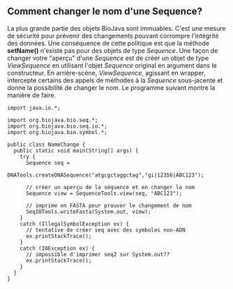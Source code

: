 == Comment changer le nom d'une Sequence? ==

La plus grande partie des objets BioJava sont immuables. C'est une mesure de sécurité pour prévenir des changements pouvant corrompre l'intégrité des données. Une conséquence de cette politique est que la méthode '''setName()''' n'existe pas pour des objets de type ''Sequence''. Une façon de changer votre "aperçu" d'une ''Sequence'' est de créer un objet de type ''ViewSequence'' en utilisant l'objet ''Sequence'' original en argument dans le constructeur. En arrière-scène, ''ViewSequence'', agissant en wrapper, intercepte certains des appels de méthodes à la ''Sequence'' sous-jacente et donne la possibilité de changer le nom. Le programme suivant montre la manière de faire.

<pre>
import java.io.*;

import org.biojava.bio.seq.*;
import org.biojava.bio.seq.io.*;
import org.biojava.bio.symbol.*;

public class NameChange {
  public static void main(String[] args) {
    try {
      Sequence seq =
          DNATools.createDNASequence("atgcgctaggctag","gi|12356|ABC123");

      // créer un aperçu de la séquence et en changer le nom
      Sequence view = SequenceTools.view(seq, "ABC123");

      // imprime en FASTA pour prouver le changement de nom
      SeqIOTools.writeFasta(System.out, view);
    }
    catch (IllegalSymbolException ex) {
      // tentative de créer seq avec des symboles non-ADN
      ex.printStackTrace();
    }
    catch (IOException ex) {
      // impossible d'imprimer seq2 sur System.out??
      ex.printStackTrace();
    }
  }
}
</pre>